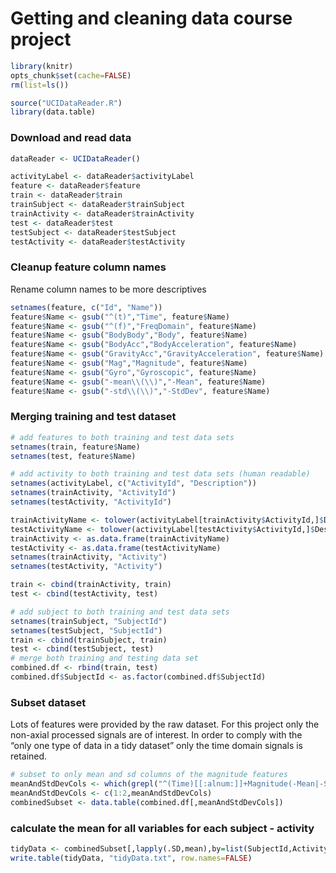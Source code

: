# Getting and cleaning data course project

```r
library(knitr)
opts_chunk$set(cache=FALSE)
rm(list=ls())
```


```r
source("UCIDataReader.R")
library(data.table)

```

### Download and read data
```r
dataReader <- UCIDataReader()

activityLabel <- dataReader$activityLabel 
feature <- dataReader$feature
train <- dataReader$train
trainSubject <- dataReader$trainSubject
trainActivity <- dataReader$trainActivity
test <- dataReader$test
testSubject <- dataReader$testSubject
testActivity <- dataReader$testActivity

```

### Cleanup feature column names
Rename column names to be more descriptives
```r
setnames(feature, c("Id", "Name"))
feature$Name <- gsub("^(t)","Time", feature$Name)
feature$Name <- gsub("^(f)","FreqDomain", feature$Name)
feature$Name <- gsub("BodyBody","Body", feature$Name)
feature$Name <- gsub("BodyAcc","BodyAcceleration", feature$Name)
feature$Name <- gsub("GravityAcc","GravityAcceleration", feature$Name)
feature$Name <- gsub("Mag","Magnitude", feature$Name)
feature$Name <- gsub("Gyro","Gyroscopic", feature$Name)
feature$Name <- gsub("-mean\\(\\)","-Mean", feature$Name)
feature$Name <- gsub("-std\\(\\)","-StdDev", feature$Name)

```

### Merging training and test dataset
```r
# add features to both training and test data sets
setnames(train, feature$Name)
setnames(test, feature$Name)

# add activity to both training and test data sets (human readable)
setnames(activityLabel, c("ActivityId", "Description"))
setnames(trainActivity, "ActivityId")
setnames(testActivity, "ActivityId")

trainActivityName <- tolower(activityLabel[trainActivity$ActivityId,]$Description)
testActivityName <- tolower(activityLabel[testActivity$ActivityId,]$Description)
trainActivity <- as.data.frame(trainActivityName)
testActivity <- as.data.frame(testActivityName)
setnames(trainActivity, "Activity")
setnames(testActivity, "Activity")

train <- cbind(trainActivity, train)
test <- cbind(testActivity, test)

# add subject to both training and test data sets
setnames(trainSubject, "SubjectId")
setnames(testSubject, "SubjectId")
train <- cbind(trainSubject, train)
test <- cbind(testSubject, test)
# merge both training and testing data set
combined.df <- rbind(train, test)
combined.df$SubjectId <- as.factor(combined.df$SubjectId)
```

### Subset dataset
Lots of features were provided by the raw dataset. 
For this project only the non-axial processed signals are of interest.
In order to comply with the "only one type of data in a tidy dataset" only the time domain signals is retained.
```r
# subset to only mean and sd columns of the magnitude features
meanAndStdDevCols <- which(grepl("^(Time)[[:alnum:]]+Magnitude(-Mean|-StdDev)", colnames(combined.df)))
meanAndStdDevCols <- c(1:2,meanAndStdDevCols)
combinedSubset <- data.table(combined.df[,meanAndStdDevCols])
```

### calculate the mean for all variables for each subject - activity
```r
tidyData <- combinedSubset[,lapply(.SD,mean),by=list(SubjectId,Activity)]
write.table(tidyData, "tidyData.txt", row.names=FALSE)
```
